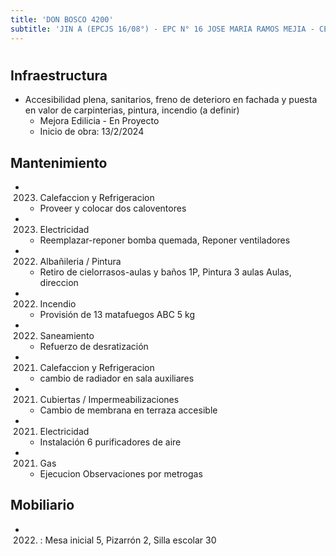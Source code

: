 ```yaml
---
title: 'DON BOSCO 4200'
subtitle: 'JIN A (EPCJS 16/08°) - EPC N° 16 JOSE MARIA RAMOS MEJIA - CENOF CENTRO DON BOSCO - ESEA EN DANZA MASTRAZZI CURSO VOCACIONAL DE DANZA Y EXPRESIÓN CORPORAL INFANTIL N° 07'
---
```


#
## Infraestructura

* Accesibilidad plena, sanitarios, freno de deterioro en fachada y puesta en valor de carpinterias, pintura, incendio (a definir) 
    + Mejora Edilicia - En Proyecto 
    + Inicio de obra: 13/2/2024 






## Mantenimiento

*  (2023) Calefaccion y Refrigeracion 
    + Proveer y colocar dos caloventores

*  (2023) Electricidad 
    + Reemplazar-reponer bomba quemada, Reponer ventiladores

*  (2022) Albañileria / Pintura 
    + Retiro de cielorrasos-aulas y baños 1P, Pintura 3 aulas Aulas, direccion

*  (2022) Incendio 
    + Provisión de 13 matafuegos ABC 5 kg

*  (2022) Saneamiento 
    + Refuerzo de desratización

*  (2021) Calefaccion y Refrigeracion 
    + cambio de radiador en sala auxiliares

*  (2021) Cubiertas / Impermeabilizaciones 
    + Cambio de membrana en terraza accesible

*  (2021) Electricidad 
    + Instalación 6 purificadores de aire

*  (2021) Gas 
    + Ejecucion Observaciones por metrogas





## Mobiliario

*  (2022) : Mesa inicial 5, Pizarrón 2, Silla escolar 30 



